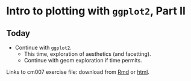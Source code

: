 # Intro to plotting with `ggplot2`, Part II


## Today

- Continue with `ggplot2`.
    - This time, exploration of aesthetics (and facetting). 
    - Continue with geom exploration if time permits. 

Links to cm007 exercise file: download from [Rmd](https://github.com/STAT545-UBC/Classroom/blob/master/notes/cm007-exercise.Rmd) or 
[html](http://stat545.com/Classroom/notes/cm007-exercise.nb.html).


